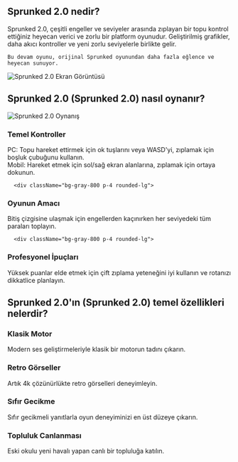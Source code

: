 ## Sprunked 2.0 nedir?

<div className="flex flex-col md:flex-row items-center gap-8">
  <div className="w-full md:w-1/2 text-xl">
Sprunked 2.0, çeşitli engeller ve seviyeler arasında zıplayan bir topu kontrol ettiğiniz heyecan verici ve zorlu bir platform oyunudur. Geliştirilmiş grafikler, daha akıcı kontroller ve yeni zorlu seviyelerle birlikte gelir.

    Bu devam oyunu, orijinal Sprunked oyunundan daha fazla eğlence ve heyecan sunuyor.
</div>
  <div className="w-full md:w-1/2 flex justify-center items-center">
<img 
      src="http://localhost:3000/games/sprunki-remastered/game_screenshot.webp" 
      alt="Sprunked 2.0 Ekran Görüntüsü" 
      className="w-4/5 h-auto"
    />
</div>
</div>

## Sprunked 2.0 (Sprunked 2.0) nasıl oynanır?

<div className="flex flex-col md:flex-row items-center gap-8">
  <div className="w-full md:w-1/2">
<img 
      src="http://localhost:3000/games/sprunki-remastered/game_screenshot.webp" 
      alt="Sprunked 2.0 Oynanış" 
      className="w-4/5 h-auto mx-auto"
    />
</div>
  <div className="w-full md:w-1/2">
    <div className="grid grid-cols-1 gap-4 mt-0">
      <div className="bg-gray-800 p-4 rounded-lg">
<h3 className="text-green-400 font-bold mb-2">Temel Kontroller</h3>
        <p className="text-gray-300">
          PC: Topu hareket ettirmek için ok tuşlarını veya WASD'yi, zıplamak için boşluk çubuğunu kullanın.<br/>
          Mobil: Hareket etmek için sol/sağ ekran alanlarına, zıplamak için ortaya dokunun.
        </p>
</div>

      <div className="bg-gray-800 p-4 rounded-lg">
<h3 className="text-green-400 font-bold mb-2">Oyunun Amacı</h3>
        <p className="text-gray-300">Bitiş çizgisine ulaşmak için engellerden kaçınırken her seviyedeki tüm paraları toplayın.</p>
</div>

      <div className="bg-gray-800 p-4 rounded-lg">
<h3 className="text-green-400 font-bold mb-2">Profesyonel İpuçları</h3>
        <p className="text-gray-300">Yüksek puanlar elde etmek için çift zıplama yeteneğini iyi kullanın ve rotanızı dikkatlice planlayın.</p>
</div>
    </div>
  </div>
</div>

## Sprunked 2.0'ın (Sprunked 2.0) temel özellikleri nelerdir?

<div className="grid grid-cols-1 md:grid-cols-2 gap-4">
  <div className="bg-gray-800 p-4 rounded-lg">
<h3 className="text-green-400 font-bold mb-2">Klasik Motor</h3>
    <p className="text-gray-300">Modern ses geliştirmeleriyle klasik bir motorun tadını çıkarın.</p>
</div>

  <div className="bg-gray-800 p-4 rounded-lg">
<h3 className="text-green-400 font-bold mb-2">Retro Görseller</h3>
    <p className="text-gray-300">Artık 4k çözünürlükte retro görselleri deneyimleyin.</p>
</div>

  <div className="bg-gray-800 p-4 rounded-lg">
<h3 className="text-green-400 font-bold mb-2">Sıfır Gecikme</h3>
    <p className="text-gray-300">Sıfır gecikmeli yanıtlarla oyun deneyiminizi en üst düzeye çıkarın.</p>
</div>

  <div className="bg-gray-800 p-4 rounded-lg">
<h3 className="text-green-400 font-bold mb-2">Topluluk Canlanması</h3>
    <p className="text-gray-300">Eski okulu yeni havalı yapan canlı bir topluluğa katılın.</p>
</div>
</div>
